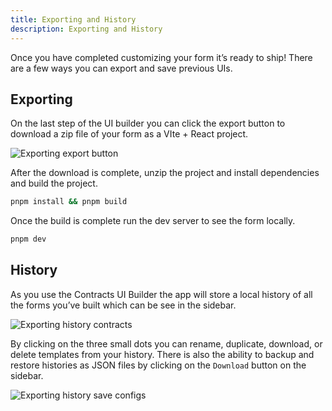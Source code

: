 ```yaml
---
title: Exporting and History
description: Exporting and History
---
```


Once you have completed customizing your form it’s ready to ship! There are a few ways you can export and save previous UIs.

## Exporting

On the last step of the UI builder you can click the export button to download a zip file of your form as a VIte + React project.

![Exporting export button](/contracts-ui-builder/exporting-export-button.png)

After the download is complete, unzip the project and install dependencies and build the project.

```bash
pnpm install && pnpm build
```

Once the build is complete run the dev server to see the form locally.

```bash
pnpm dev
```

## History

As you use the Contracts UI Builder the app will store a local history of all the forms you’ve built which can be see in the sidebar.

![Exporting history contracts](/contracts-ui-builder/exporting-history-contracts.png)

By clicking on the three small dots you can rename, duplicate, download, or delete templates from your history. There is also the ability to backup and restore histories as JSON files by clicking on the `Download` button on the sidebar.

![Exporting history save configs](/contracts-ui-builder/exporting-history-save-configs.png)
